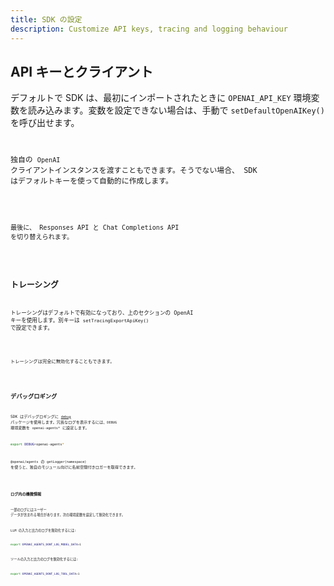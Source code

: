 ```yaml
---
title: SDK の設定
description: Customize API keys, tracing and logging behaviour
---
```



## API キーとクライアント

デフォルトで SDK は、最初にインポートされたときに `OPENAI_API_KEY` 環境変数を読み込みます。変数を設定できない場合は、手動で `setDefaultOpenAIKey()` を呼び出せます。

<Code
  lang="typescript"
  code={setDefaultOpenAIKeyExample}
  title="デフォルトの OpenAI キーを設定"
/>

独自の `OpenAI` クライアントインスタンスを渡すこともできます。そうでない場合、 SDK はデフォルトキーを使って自動的に作成します。

<Code
  lang="typescript"
  code={setDefaultOpenAIClientExample}
  title="デフォルトの OpenAI クライアントを設定"
/>

最後に、 Responses API と Chat Completions API を切り替えられます。

<Code lang="typescript" code={setOpenAIAPIExample} title="OpenAI API を設定" />

## トレーシング

トレーシングはデフォルトで有効になっており、上のセクションの OpenAI キーを使用します。別キーは `setTracingExportApiKey()` で設定できます。

<Code
  lang="typescript"
  code={setTracingExportApiKeyExample}
  title="トレーシングのエクスポート API キーを設定"
/>

トレーシングは完全に無効化することもできます。

<Code
  lang="typescript"
  code={setTracingDisabledExample}
  title="トレーシングを無効化"
/>

## デバッグロギング

SDK はデバッグロギングに [`debug`](https://www.npmjs.com/package/debug) パッケージを使用します。冗長なログを表示するには、`DEBUG` 環境変数を `openai-agents*` に設定します。

```bash
export DEBUG=openai-agents*
```

`@openai/agents` の `getLogger(namespace)` を使うと、独自のモジュール向けに名前空間付きロガーを取得できます。

<Code lang="typescript" code={getLoggerExample} title="ロガーを取得" />

### ログ内の機微情報

一部のログにはユーザー データが含まれる場合があります。次の環境変数を設定して無効化できます。

LLM の入力と出力のログを無効化するには:

```bash
export OPENAI_AGENTS_DONT_LOG_MODEL_DATA=1
```

ツールの入力と出力のログを無効化するには:

```bash
export OPENAI_AGENTS_DONT_LOG_TOOL_DATA=1
```

